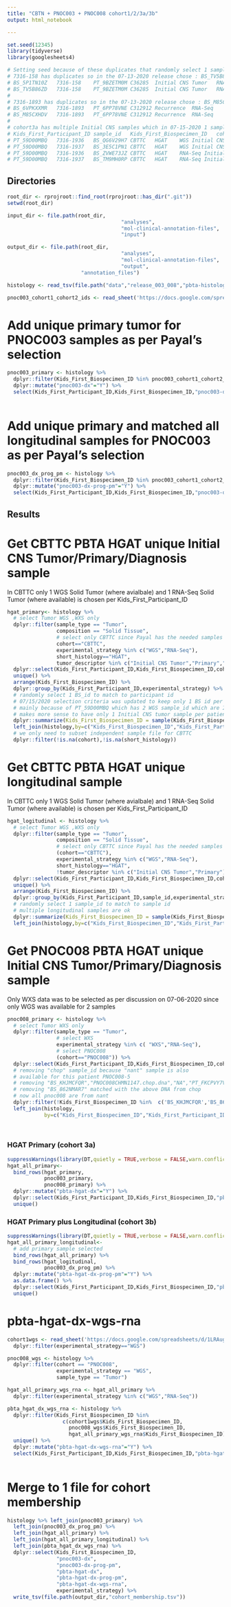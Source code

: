 ```yaml
---
title: "CBTN + PNOC003 + PNOC008 cohort1/2/3a/3b"
output: html_notebook

---
```


```r
set.seed(12345)
library(tidyverse)
library(googlesheets4)

# Setting seed because of these duplicates that randomly select 1 sample_id per patient
# 7316-158 has duplicates so in the 07-13-2020 release chose : BS_TV5B86ZD outof the following 
# BS_5P1TN10Z	7316-158	PT_9BZETM0M	C36285	Initial CNS Tumor	RNA-Seq
# BS_TV5B86ZD	7316-158	PT_9BZETM0M	C36285	Initial CNS Tumor	RNA-Seq
# 
# 7316-1893 has duplicates so in the 07-13-2020 release chose : BS_M85CXHDV out of the following
# BS_6VPKXXMR	7316-1893	PT_6PP78VNE	C312912	Recurrence	RNA-Seq
# BS_M85CXHDV	7316-1893	PT_6PP78VNE	C312912	Recurrence	RNA-Seq
# 
# cohort3a has multiple Initial CNS samples which in 07-15-2020 1 sample_id will be selected randomly 
# Kids_First_Participant_ID	sample_id	Kids_First_Biospecimen_ID	cohort	short_histology	experimental_strategy	tumor_descriptor	selection_type
# PT_59D00MBQ	7316-1936	BS_QG6V29H7	CBTTC	HGAT	WGS	Initial CNS Tumor	primary
# PT_59D00MBQ	7316-1937	BS_3E5C1PN1	CBTTC	HGAT	WGS	Initial CNS Tumor	primary
# PT_59D00MBQ	7316-1936	BS_ZVWE73JZ	CBTTC	HGAT	RNA-Seq	Initial CNS Tumor	primary
# PT_59D00MBQ	7316-1937	BS_TM9MH0RP	CBTTC	HGAT	RNA-Seq	Initial CNS Tumor	primary
```

## Directories

```r
root_dir <- rprojroot::find_root(rprojroot::has_dir(".git"))
setwd(root_dir)

input_dir <- file.path(root_dir,
                                     "analyses",
                                     "mol-clinical-annotation-files",
                                     "input")

output_dir <- file.path(root_dir,
                                     "analyses",
                                     "mol-clinical-annotation-files",
                                     "output",
                        "annotation_files")

histology <- read_tsv(file.path("data","release_003_008","pbta-histologies-base.tsv")) 

pnoc003_cohort1_cohort2_ids <- read_sheet('https://docs.google.com/spreadsheets/d/1LRAuglLBzkKRhjzS9PtgVhqYMJqjlovDT-8-_jlJp5E/edit#gid=56083187',range="Cohort 1, 2 membership_BS_IDs_102820") 

```


# Add unique primary tumor for PNOC003 samples as per Payal's selection

```r

pnoc003_primary <- histology %>%
  dplyr::filter(Kids_First_Biospecimen_ID %in% pnoc003_cohort1_cohort2_ids$`Cohort 1_pnoc003-dx`) %>%
  dplyr::mutate("pnoc003-dx"="Y") %>%
  select(Kids_First_Participant_ID,Kids_First_Biospecimen_ID,"pnoc003-dx",experimental_strategy)
  
```


# Add unique primary and matched all longitudinal samples for PNOC003 as per Payal's selection

```r
pnoc003_dx_prog_pm <- histology %>%
  dplyr::filter(Kids_First_Biospecimen_ID %in% pnoc003_cohort1_cohort2_ids$`Cohort 2_pnoc003-dx-prog-pm`) %>%
  dplyr::mutate("pnoc003-dx-prog-pm"="Y") %>%
  select(Kids_First_Participant_ID,Kids_First_Biospecimen_ID,"pnoc003-dx-prog-pm",experimental_strategy)
```


## Results {.tabset}

# Get CBTTC PBTA HGAT unique Initial CNS Tumor/Primary/Diagnosis sample 

In CBTTC only 1 WGS Solid Tumor (where avialbale) and 1 RNA-Seq Solid Tumor (where available) is chosen per Kids_First_Participant_ID

```r

hgat_primary<- histology %>%
  # select Tumor WGS ,WXS only
  dplyr::filter(sample_type == "Tumor", 
                composition == "Solid Tissue", 
                # select only CBTTC since Payal has the needed samples for PNOC003 sorted and PNOC008 only WXS will be used
                cohort=="CBTTC",
                experimental_strategy %in% c("WGS","RNA-Seq"),
                short_histology=="HGAT",
                tumor_descriptor %in% c("Initial CNS Tumor","Primary","Diagnosis")) %>%
  dplyr::select(Kids_First_Participant_ID,Kids_First_Biospecimen_ID,cohort,short_histology,tumor_descriptor,sample_id,experimental_strategy) %>%
  unique() %>%
  arrange(Kids_First_Biospecimen_ID) %>%
  dplyr::group_by(Kids_First_Participant_ID,experimental_strategy) %>%
  # randomly select 1 BS_id to match to participant id
  # 07/15/2020 selection criteria was updated to keep only 1 BS id per patient+experimental_strategy for Initial CNS tumor
  # mainly because of PT_59D00MBQ which has 2 WGS sample_id which are Initial CNS tumor 
  # makes more sense to have only 1 Initial CNS tumor sample per patient
  dplyr::summarize(Kids_First_Biospecimen_ID = sample(Kids_First_Biospecimen_ID, 1))  %>%
  left_join(histology,by=c("Kids_First_Biospecimen_ID","Kids_First_Participant_ID","experimental_strategy")) %>%
  # we only need to subset independent sample file for CBTTC 
  dplyr::filter(!is.na(cohort),!is.na(short_histology))
```

# Get CBTTC PBTA HGAT unique longitudinal sample 

In CBTTC only 1 WGS Solid Tumor (where avialbale) and 1 RNA-Seq Solid Tumor (where available) is chosen per Kids_First_Participant_ID

```r
hgat_logitudinal <- histology %>%
  # select Tumor WGS ,WXS only
  dplyr::filter(sample_type == "Tumor", 
                composition == "Solid Tissue", 
                # select only CBTTC since Payal has the needed samples for PNOC003 sorted and PNOC008 only WXS will be used
                (cohort=="CBTTC"),
                experimental_strategy %in% c("WGS","RNA-Seq"),
                short_histology=="HGAT",
                !tumor_descriptor %in% c("Initial CNS Tumor","Primary")) %>%
  dplyr::select(Kids_First_Participant_ID,Kids_First_Biospecimen_ID,cohort,short_histology,tumor_descriptor,sample_id,experimental_strategy) %>%
  unique() %>%
  arrange(Kids_First_Biospecimen_ID) %>%
  dplyr::group_by(Kids_First_Participant_ID,sample_id,experimental_strategy) %>%
  # randomly select 1 sample_id to match to sample id
  # multiple longitudinal samples are ok 
  dplyr::summarize(Kids_First_Biospecimen_ID = sample(Kids_First_Biospecimen_ID, 1))  %>%
  left_join(histology,by=c("Kids_First_Biospecimen_ID","Kids_First_Participant_ID","sample_id","experimental_strategy"))
```

# Get PNOC008 PBTA HGAT unique Initial CNS Tumor/Primary/Diagnosis sample 
Only WXS data was to be selected as per discussion on 07-06-2020 since only WGS was available for 2 samples 

```r
pnoc008_primary <- histology %>%
  # select Tumor WXS only
  dplyr::filter(sample_type == "Tumor", 
                # select WXS
                experimental_strategy %in% c( "WXS","RNA-Seq"),
                # select PNOC008
                (cohort=="PNOC008")) %>%
  dplyr::select(Kids_First_Participant_ID,Kids_First_Biospecimen_ID,cohort,short_histology,experimental_strategy,tumor_descriptor,sample_id) %>%
  # removing "chop" sample_id because "nant" sample is also 
  # available for this patient PNOC008-5
  # removing "BS_KHJMCFQR","PNOC008CHMN1147.chop.dna","NA","PT_FKCPVY7V"
  # removing "BS_862NMAR7" matched with the above DNA from chop
  # now all pnoc008 are from nant 
  dplyr::filter(!Kids_First_Biospecimen_ID %in%  c('BS_KHJMCFQR','BS_862NMAR7')) %>%
  left_join(histology,
            by=c("Kids_First_Biospecimen_ID","Kids_First_Participant_ID","sample_id","cohort","short_histology","experimental_strategy","tumor_descriptor"))

  
```

### HGAT Primary (cohort 3a)

```r
suppressWarnings(library(DT,quietly = TRUE,verbose = FALSE,warn.conflicts = FALSE))
hgat_all_primary<-
  bind_rows(hgat_primary,
            pnoc003_primary,
            pnoc008_primary) %>%
  dplyr::mutate("pbta-hgat-dx"="Y") %>%
  dplyr::select(Kids_First_Participant_ID,Kids_First_Biospecimen_ID,"pbta-hgat-dx",experimental_strategy) %>%
  unique() 
```

### HGAT Primary  plus Longitudinal (cohort 3b)

```r
suppressWarnings(library(DT,quietly = TRUE,verbose = FALSE,warn.conflicts = FALSE))
hgat_all_primary_longitudinal<-  
  # add primary sample selected 
  bind_rows(hgat_all_primary) %>%
  bind_rows(hgat_logitudinal,
            pnoc003_dx_prog_pm) %>%
  dplyr::mutate("pbta-hgat-dx-prog-pm"="Y") %>%
  as.data.frame() %>% 
  dplyr::select(Kids_First_Participant_ID,Kids_First_Biospecimen_ID,"pbta-hgat-dx-prog-pm",experimental_strategy) %>%
  unique() 
```

# pbta-hgat-dx-wgs-rna 

```r

cohort1wgs <- read_sheet('https://docs.google.com/spreadsheets/d/1LRAuglLBzkKRhjzS9PtgVhqYMJqjlovDT-8-_jlJp5E/edit#gid=562578128',range="with WGScohort_1_pnoc003-dx 102820") %>% 
  dplyr::filter(experimental_strategy=="WGS")

pnoc008_wgs <- histology %>%
  dplyr::filter(cohort == "PNOC008",
                experimental_strategy == "WGS",
                sample_type == "Tumor")

hgat_all_primary_wgs_rna <- hgat_all_primary %>%
  dplyr::filter(experimental_strategy %in% c("WGS","RNA-Seq"))

pbta_hgat_dx_wgs_rna <- histology %>%
  dplyr::filter(Kids_First_Biospecimen_ID %in% 
                  c(cohort1wgs$Kids_First_Biospecimen_ID,
                    pnoc008_wgs$Kids_First_Biospecimen_ID,
                    hgat_all_primary_wgs_rna$Kids_First_Biospecimen_ID)) %>%
  unique() %>%
  dplyr::mutate("pbta-hgat-dx-wgs-rna"="Y") %>%
  select(Kids_First_Participant_ID,Kids_First_Biospecimen_ID,"pbta-hgat-dx-wgs-rna",experimental_strategy)
  

```




# Merge to 1 file for cohort membership

```r

histology %>% left_join(pnoc003_primary) %>%
  left_join(pnoc003_dx_prog_pm) %>%
  left_join(hgat_all_primary) %>%
  left_join(hgat_all_primary_longitudinal) %>%
  left_join(pbta_hgat_dx_wgs_rna) %>%
  dplyr::select(Kids_First_Biospecimen_ID,
                "pnoc003-dx",
                "pnoc003-dx-prog-pm",
                "pbta-hgat-dx",
                "pbta-hgat-dx-prog-pm",
                "pbta-hgat-dx-wgs-rna",
                experimental_strategy) %>%
  write_tsv(file.path(output_dir,"cohort_membership.tsv"))

```




